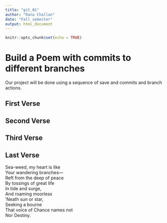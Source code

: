 ```yaml
---
title: "git_01"
author: "Rana Challan"
date: "Fall semester"
output: html_document
---
```


```r
knitr::opts_chunk$set(echo = TRUE)
```
# Build a Poem with commits to different branches
Our project will be done using a sequence of save and commits and branch actions.
<!-- Do not modify or change any text in "!--" bracketed areas such as this --- these are instructions to
you, if you change any of this the git program will notice it and compromise your git merging strategy !-->

## First Verse 
<!--Put the first five lines of a poem by Lewis Carrol in this section!-->

## Second Verse
<!--Put the first five lines of a poem by Robert Frost here!-->

## Third Verse
<!--Put the first two verses of The Walrus and the Carpenter here!-->

## Last Verse
<!--Put a short poem you created using chatGPT of 20 to 30 lines,here!-->
Sea-weed, my heart is like    
Your wandering branches—    
Reft from the deep of peace    
By tossings of great life    
In tide and surge,    
And roaming moorless    
'Neath sun or star,    
Seeking a bourne    
That voice of Chance names not    
Nor Destiny.    
